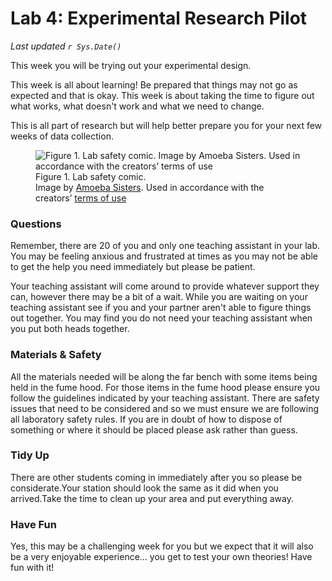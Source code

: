 # Lab 4: Experimental Research Pilot {-}

*Last updated `r Sys.Date()`*

This week you will be trying out your experimental design.

This week is all about learning! Be prepared that things may not go as expected and that is okay. This week is about taking the time to figure out what works, what doesn\'t work and what we need to change.

This is all part of research but will help better prepare you for your next few weeks of data collection. 

![Figure 1. Lab safety comic.<br />Image by [Amoeba Sisters](Lab4-Fig1.png). Used in accordance with the creators' [terms of use](https://www.amoebasisters.com/termsofuse.html)](figures_images/Lab4-Fig1.png)



### Questions {-}

Remember, there are 20 of you and only one teaching assistant in your lab. You may be feeling anxious and frustrated at times as you may not be able to get the help you need immediately but please be patient.

Your teaching assistant will come around to provide whatever support they can, however there may be a bit of a wait. While you are waiting on your teaching assistant see if you and your partner aren\'t able to figure things out together. You may find you do not need your teaching assistant when you put both heads together. 

### Materials & Safety {-}

All the materials needed will be along the far bench with some items being held in the fume hood. For those items in the fume hood please ensure you follow the guidelines indicated by your teaching assistant. There are safety issues that need to be considered and so we must ensure we are following all laboratory safety rules. If you are in doubt of how to dispose of something or where it should be placed please ask rather than guess.

### Tidy Up {-}

There are other students coming in immediately after you so please be considerate.Your station should look the same as it did when you arrived.Take the time to clean up your area and put everything away. 

### Have Fun {-}

Yes, this may be a challenging week for you but we expect that it will also be a very enjoyable experience… you get to test your own theories! Have fun with it! 